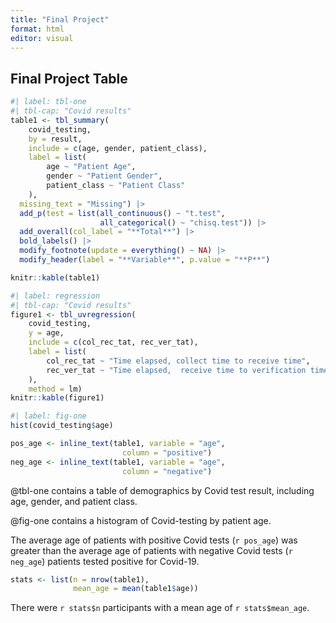 ```yaml
---
title: "Final Project"
format: html
editor: visual
---
```


## Final Project Table

```r
#| label: tbl-one
#| tbl-cap: "Covid results"
table1 <- tbl_summary(
	covid_testing,
	by = result,
	include = c(age, gender, patient_class),
	label = list(
		age ~ "Patient Age",
		gender ~ "Patient Gender",
		patient_class ~ "Patient Class"
	),
  missing_text = "Missing") |> 
  add_p(test = list(all_continuous() ~ "t.test", 
                    all_categorical() ~ "chisq.test")) |> 
  add_overall(col_label = "**Total**") |> 
  bold_labels() |> 
  modify_footnote(update = everything() ~ NA) |> 
  modify_header(label = "**Variable**", p.value = "**P**")

knitr::kable(table1)
```

```r
#| label: regression
#| tbl-cap: "Covid results"
figure1 <- tbl_uvregression(
	covid_testing,
	y = age,
	include = c(col_rec_tat, rec_ver_tat),
	label = list(
		col_rec_tat ~ "Time elapsed, collect time to receive time",
		rec_ver_tat ~ "Time elapsed,  receive time to verification time"
	),
	method = lm)
knitr::kable(figure1)
```

```r
#| label: fig-one
hist(covid_testing$age)
```

```r
pos_age <- inline_text(table1, variable = "age", 
                         column = "positive")
neg_age <- inline_text(table1, variable = "age", 
                         column = "negative")
```

@tbl-one contains a table of demographics by Covid test result, including age, gender, and patient class.

@fig-one contains a histogram of Covid-testing by patient age.

The average age of patients with positive Covid tests (`r pos_age`) was greater than the average age of patients with negative Covid tests (`r neg_age`) patients tested positive for Covid-19.


```r
stats <- list(n = nrow(table1),
              mean_age = mean(table1$age))
```

There were `r stats$n` participants with a mean age of `r stats$mean_age`.


